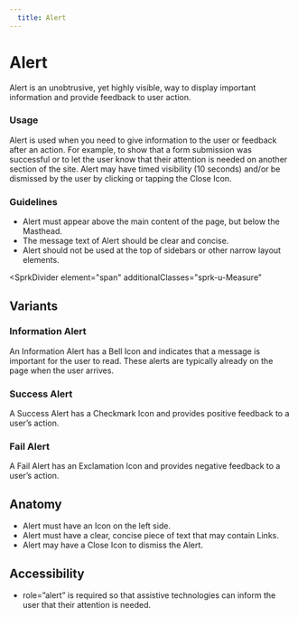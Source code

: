 ```yaml
---
  title: Alert
---
```


# Alert

Alert is an unobtrusive, yet highly visible,
way to display important information and
provide feedback to user action. 

<ComponentPreview
  componentName="alert--success"
  hasReact
  hasAngular
  hasHTML
/>

### Usage

Alert is used when you need to give
information to the user or feedback
after an action. For example, to show
that a form submission was successful
or to let the user know that their attention
is needed on another section of the site.
Alert may have timed visibility (10 seconds)
and/or be dismissed by the user by clicking
or tapping the Close Icon. 

### Guidelines

- Alert must appear above the main content
of the page, but below the Masthead.
- The message text of Alert should be
clear and concise. 
- Alert should not be used at the top of
sidebars or other narrow layout elements. 

<SprkDivider
 element="span"
 additionalClasses="sprk-u-Measure"
></SprkDivider>

## Variants

### Information Alert

An Information Alert has a Bell Icon
and indicates that a message is important
for the user to read. These alerts are
typically already on the page when the user arrives. 

<ComponentPreview
  componentName="alert--info"
  hasReact
  hasAngular
  hasHTML
/>

### Success Alert

A Success Alert has a Checkmark Icon
and provides positive feedback to a user’s action.

<ComponentPreview
  componentName="alert--success"
  hasReact
  hasAngular
  hasHTML
/>

### Fail Alert

A Fail Alert has an Exclamation Icon
and provides negative feedback to a user’s action. 

<ComponentPreview
  componentName="alert--fail"
  hasReact
  hasAngular
  hasHTML
/>

## Anatomy

- Alert must have an Icon on the left side.
- Alert must have a clear, concise
piece of text that may contain Links.
- Alert may have a Close Icon to
dismiss the Alert. 

## Accessibility

- role=”alert” is required so that
assistive technologies can inform
the user that their attention is needed. 